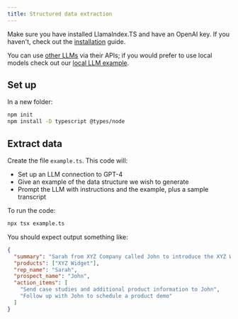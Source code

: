 ```yaml
---
title: Structured data extraction 
---
```



Make sure you have installed LlamaIndex.TS and have an OpenAI key. If you haven't, check out the [installation](../setup) guide.

You can use [other LLMs](/docs/llamaindex/modules/llms) via their APIs; if you would prefer to use local models check out our [local LLM example](./local_llm).

## Set up

In a new folder:

```bash npm2yarn
npm init
npm install -D typescript @types/node
```

## Extract data

Create the file `example.ts`. This code will:

- Set up an LLM connection to GPT-4
- Give an example of the data structure we wish to generate
- Prompt the LLM with instructions and the example, plus a sample transcript

<DynamicCodeBlock lang="ts" code={CodeSource} />

To run the code:

```bash
npx tsx example.ts
```

You should expect output something like:

```json
{
  "summary": "Sarah from XYZ Company called John to introduce the XYZ Widget, a tool designed to automate tasks and improve productivity. John expressed interest and requested case studies and a product demo. Sarah agreed to send the information and follow up to schedule the demo.",
  "products": ["XYZ Widget"],
  "rep_name": "Sarah",
  "prospect_name": "John",
  "action_items": [
    "Send case studies and additional product information to John",
    "Follow up with John to schedule a product demo"
  ]
}
```
